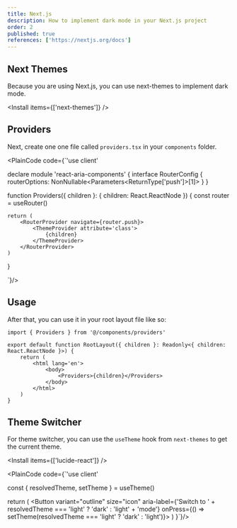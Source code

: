 ```yaml
---
title: Next.js
description: How to implement dark mode in your Next.js project
order: 2
published: true
references: ['https://nextjs.org/docs']
---
```


## Next Themes

Because you are using Next.js, you can use next-themes to implement dark mode.

<Install items={['next-themes']} />

## Providers

Next, create one one file called `providers.tsx` in your `components` folder.

<PlainCode code={`'use client'


declare module 'react-aria-components' {
    interface RouterConfig {
        routerOptions: NonNullable<Parameters<ReturnType<typeof useRouter>['push']>[1]>
    }
}

function Providers({ children }: { children: React.ReactNode }) {
    const router = useRouter()

    return (
        <RouterProvider navigate={router.push}>
            <ThemeProvider attribute='class'>
                {children}
            </ThemeProvider>
        </RouterProvider>
    )
}

`}/>

## Usage

After that, you can use it in your root layout file like so:

```tsx {1} {7}
import { Providers } from '@/components/providers'

export default function RootLayout({ children }: Readonly<{ children: React.ReactNode }>) {
    return (
        <html lang='en'>
            <body>
                <Providers>{children}</Providers>
            </body>
        </html>
    )
}
```

## Theme Switcher

For theme switcher, you can use the `useTheme` hook from `next-themes` to get the current theme.

<Install items={['lucide-react']} />

<PlainCode code={`'use client'


  const { resolvedTheme, setTheme } = useTheme()

return (
    <Button
        variant="outline"
        size="icon"
        aria-label={'Switch to ' + resolvedTheme === 'light' ? 'dark' : 'light' + 'mode'}
        onPress={() => setTheme(resolvedTheme === 'light' ? 'dark' : 'light')}>
            <SunIcon className="h-[1.2rem] w-[1.2rem] rotate-0 scale-100 transition-all dark:-rotate-90 dark:scale-0" />
            <MoonIcon className="absolute h-[1.2rem] w-[1.2rem] rotate-90 scale-0 transition-all dark:rotate-0 dark:scale-100" />
    </Button>
)
}`}/>
